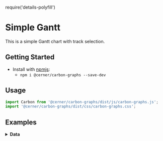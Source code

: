 require('details-polyfill')

# Simple Gantt
This is a simple Gantt chart with track selection.

## Getting Started

- Install with [npmjs](https://www.npmjs.com):
  - `npm i @cerner/carbon-graphs --save-dev`

## Usage
```js
import Carbon from '@cerner/carbon-graphs/dist/js/carbon-graphs.js';
import '@cerner/carbon-graphs/dist/css/carbon-graphs.css';
```

## Examples
<GanttChart />

<details>
<summary style={{fontSize: 24 }}>
<b>Data</b>
</summary>

### Graph Config object
<GraphConfig />

### Data object
#### Activity Dataset
<ActivityDataObject />

#### Task Dataset
<TaskDataObject />

#### Event Dataset
<EventDataObject />

#### Action Dataset
<ActionDataObject />

### Load Track
<LoadTracks />
</details>
